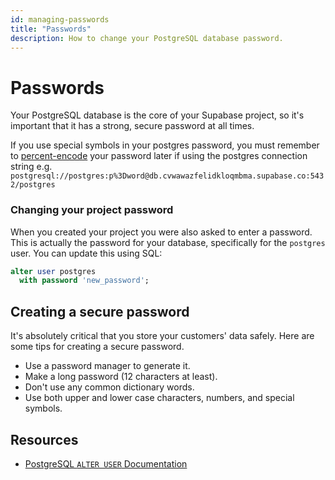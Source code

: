 ```yaml
---
id: managing-passwords
title: "Passwords"
description: How to change your PostgreSQL database password.
---
```


# Passwords

Your PostgreSQL database is the core of your Supabase project, so it's important that it has a strong, secure password at all times.

If you use special symbols in your postgres password, you must remember to [percent-encode](https://en.wikipedia.org/wiki/Percent-encoding) your password later if using the postgres connection string e.g. `postgresql://postgres:p%3Dword@db.cvwawazfelidkloqmbma.supabase.co:5432/postgres`


### Changing your project password

When you created your project you were also asked to enter a password. This is actually the password for your database, specifically for the `postgres` user.
You can update this using SQL:

<Tabs defaultActiveId="SQL">
<TabPanel id="SQL" label="SQL">

```sql
alter user postgres 
  with password 'new_password';
```

</TabPanel>
</Tabs>


## Creating a secure password

It's absolutely critical that you store your customers' data safely. Here are some tips for creating a secure password.

- Use a password manager to generate it.
- Make a long password (12 characters at least).
- Don't use any common dictionary words.
- Use both upper and lower case characters, numbers, and special symbols.

## Resources

- [PostgreSQL `ALTER USER` Documentation](https://www.postgresql.org/docs/12/sql-alteruser.html)

